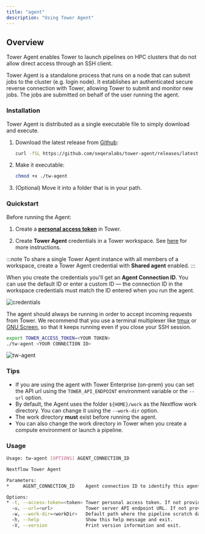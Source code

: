 ```yaml
---
title: "agent"
description: "Using Tower Agent"
---
```


## Overview

Tower Agent enables Tower to launch pipelines on HPC clusters that do not allow direct access through an SSH client.

Tower Agent is a standalone process that runs on a node that can submit jobs to the cluster (e.g. login node). It establishes an authenticated secure reverse connection with Tower, allowing Tower to submit and monitor new
jobs. The jobs are submitted on behalf of the user running the agent.

### Installation

Tower Agent is distributed as a single executable file to simply download and execute.

1. Download the latest release from [Github](https://github.com/seqeralabs/tower-agent):

   ```bash
   curl -fSL https://github.com/seqeralabs/tower-agent/releases/latest/download/tw-agent-linux-x86_64 > tw-agent
   ```

2. Make it executable:

   ```bash
   chmod +x ./tw-agent
   ```

3. (Optional) Move it into a folder that is in your path.

### Quickstart

Before running the Agent:

1. Create a [**personal access token**](api/overview.mdx#authentication) in Tower.

2. Create **Tower Agent** credentials in a Tower workspace. See [here](credentials/overview.mdx) for more instructions.

:::note
To share a single Tower Agent instance with all members of a workspace, create a Tower Agent credential with **Shared agent** enabled.
:::

When you create the credentials you'll get an **Agent Connection ID**. You can use the default ID or enter a custom ID — the connection ID in the workspace credentials must match the ID entered when you run the agent.

![credentials](./_images/tw_agent.png)

The agent should always be running in order to accept incoming requests from Tower. We recommend that you use a terminal multiplexer like [tmux](https://github.com/tmux/tmux) or [GNU Screen](https://www.gnu.org/software/screen/), so that it keeps running even if you close your SSH session.

```bash
export TOWER_ACCESS_TOKEN=<YOUR TOKEN>
./tw-agent <YOUR CONNECTION ID>
```

![tw-agent](./_images/tw_agent_running.png)

### Tips

- If you are using the agent with Tower Enterprise (on-prem) you can set the API url using the `TOWER_API_ENDPOINT` environment variable or the `--url` option.
- By default, the Agent uses the folder `${HOME}/work` as the Nextflow work directory. You can change it using the `--work-dir` option.
- The work directory **must** exist before running the agent.
- You can also change the work directory in Tower when you create a compute environment or launch a pipeline.

### Usage

```bash
Usage: tw-agent [OPTIONS] AGENT_CONNECTION_ID

Nextflow Tower Agent

Parameters:
*     AGENT_CONNECTION_ID    Agent connection ID to identify this agent.

Options:
* -t, --access-token=<token> Tower personal access token. If not provided TOWER_ACCESS_TOKEN variable will be used.
  -u, --url=<url>            Tower server API endpoint URL. If not provided TOWER_API_ENDPOINT variable will be used [default: https://api.cloud.seqera.io].
  -w, --work-dir=<workDir>   Default path where the pipeline scratch data is stored. It can be changed when launching a pipeline from Tower [default: ~/work].
  -h, --help                 Show this help message and exit.
  -V, --version              Print version information and exit.
```
